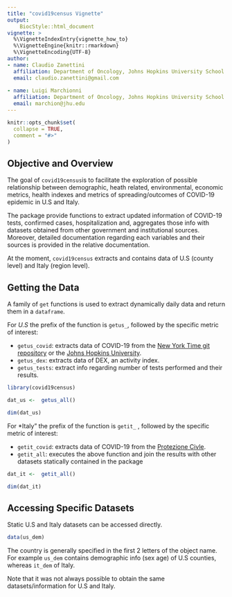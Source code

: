 ```yaml
---
title: "covid19census Vignette"
output:
    BiocStyle::html_document
vignette: >
  %\VignetteIndexEntry{vignette_how_to}
  %\VignetteEngine{knitr::rmarkdown}
  %\VignetteEncoding{UTF-8}
author:
- name: Claudio Zanettini
  affiliation: Department of Oncology, Johns Hopkins University School of Medicine, Baltimore, MD, USA
  email: claudio.zanettini@gmail.com
  
- name: Luigi Marchionni
  affiliation: Department of Oncology, Johns Hopkins University School of Medicine, Baltimore, MD, USA
  email: marchion@jhu.edu
---
```


```r
knitr::opts_chunk$set(
  collapse = TRUE,
  comment = "#>"
)
```

## Objective and Overview

The goal of `covid19census`is to facilitate the exploration of possible relationship between demographic, heath related, environmental, economic metrics, health indexes and metrics of spreading/outcomes of COVID-19 epidemic in U.S and Italy. 

The package provide functions to extract updated information of COVID-19 tests, confirmed cases, hospitalization and, aggregates those info with datasets obtained from other government and institutional sources.  Moreover, detailed documentation regarding each variables and their sources is provided in the relative documentation.

At the moment, `covid19census` extracts and contains data of U.S (county level) and Italy (region level).


## Getting the Data

A family of `get` functions is used to extract dynamically daily data and return them in a `dataframe`.

For *U.S* the prefix of the function is `getus_`, followed by the specific metric of interest:

  * `getus_covid`: extracts data of COVID-19 from the [New York Time git repository](https://github.com/nytimes/covid-19-data) or the [Johns Hopkins University](https://github.com/CSSEGISandData).
  * `getus_dex`: extracts data of DEX, an activity index.
  * `getus_tests`: extract info regarding number of tests performed and their results.


```r
library(covid19census)

dat_us <-  getus_all()

dim(dat_us)
```

For *Italy" the prefix of the function is `getit_` , followed by the specific metric of interest:

  * `getit_covid`: extracts data of COVID-19 from the [Protezione Civle]( "https://raw.githubusercontent.com/pcm-dpc/COVID-19/master/dati-regioni/dpc-covid19-ita-regioni.csv").
  * `getit_all`: executes the above function and join the results with other datasets statically contained in the package
  
```r
dat_it <-  getit_all()

dim(dat_it)
```


## Accessing Specific Datasets


Static U.S and Italy datasets can be accessed directly.

```r
data(us_dem)
```

The country is generally specified in the first 2 letters of the object name. For example `us_dem` contains demographic info (sex age) of U.S counties, whereas `it_dem` of Italy. 

Note that it was not always possible to obtain the same datasets/information for U.S and Italy.
































